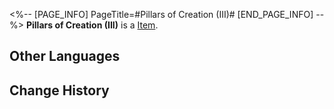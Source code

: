 <%-- [PAGE_INFO]
PageTitle=#Pillars of Creation (III)#
[END_PAGE_INFO] --%>
{{Item Infobox
|id          = 252375
|image       = Item Pillars of Creation (III).png{{subst:void|<!--$UPLOAD:<<SpriteOutput/Quest/PlanetFes/SwapCardPic/SwapCardPiece/2010_3.png>-<Item Pillars of Creation (III).png>-<Item Icons>>-->}}
|type        = 
|invCategory = 
|rarity      = 5
|effect      = 
|description = Complete a Memory Card set to gain buffs.
}}
{{Description|The trailblazing memories deep in your mind will provide inspiration to the game once you recall it in full.}}
'''Pillars of Creation (III)''' is a [[Item]].

==Other Languages==
{{Other Languages
|en   = Pillars of Creation (III)
|zhs  = 造物之柱-Ⅲ
|zht  = 造物之柱-Ⅲ
|ja   = 造物の柱-III
|ko   = 창조의 기둥-Ⅲ
|es   = Pilares de la Creación&nbsp;III
|fr   = Piliers de la création (III)
|ru   = Столп творения III
|th   = Pillars of Creation III
|vi   = Trụ Cột Tạo Vật-III
|de   = Säulen der Schöpfung (III)
|id   = Pillars of Creation III
|pt   = Pilares da Criação (III)
}}

==Change History==
{{Change History|3.2}}